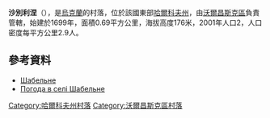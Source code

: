 {{coord|50|25|26|N|37|19|7|E|scale:100000_region:UA|display=title}}

'''沙別利涅'''（{{lang-uk|Шабельне}}），是[[烏克蘭|烏克蘭]]的村落，位於該國東部[[哈爾科夫州|哈爾科夫州]]，由[[沃爾昌斯克區|沃爾昌斯克區]]負責管轄，始建於1699年，面積0.69平方公里，海拔高度176米，2001年人口2，人口密度每平方公里2.9人。

==參考資料==
*[http://gska2.rada.gov.ua/pls/z7502/A005?rdat1=09.01.2009&rf7571=32783 Шабельне]{{dead link|date=2018年3月 |bot=InternetArchiveBot |fix-attempted=yes }}
* [http://weather.in.ua/ua/har'kovskaja/28621 Погода в селі Шабельне]{{Wayback|url=http://weather.in.ua/ua/har%27kovskaja/28621 |date=20160323034706 }}

{{DEFAULTSORT:Шабельне}}
[[Category:哈爾科夫州村落|Category:哈爾科夫州村落]]
[[Category:沃爾昌斯克區村落|Category:沃爾昌斯克區村落]]


{{Kharkiv-geo-stub}}